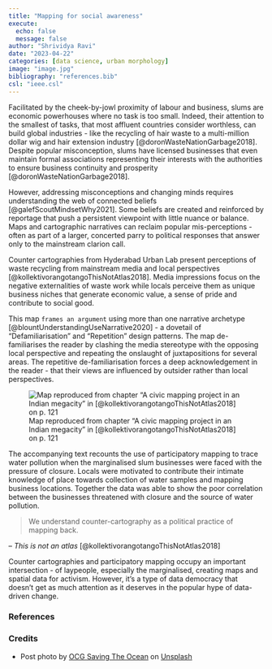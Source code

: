 ```yaml
---
title: "Mapping for social awareness"
execute:
  echo: false
  message: false
author: "Shrividya Ravi"
date: "2023-04-22"
categories: [data science, urban morphology]
image: "image.jpg"
bibliography: "references.bib"
csl: "ieee.csl"
---
```


Facilitated by the cheek-by-jowl proximity of labour and business, slums are economic powerhouses where no task is too small. Indeed, their attention to the smallest of tasks, that most affluent countries consider worthless, can build global industries - like the recycling of hair waste to a multi-million dollar wig and hair extension industry [@doronWasteNationGarbage2018]. Despite popular misconception, slums have licensed businesses that even maintain formal associations representing their interests with the authorities to ensure business continuity and prosperity [@doronWasteNationGarbage2018]. 

However, addressing misconceptions and changing minds requires understanding the web of connected beliefs [@galefScoutMindsetWhy2021]. Some beliefs are created and reinforced by reportage that push a persistent viewpoint with little nuance or balance. Maps and cartographic narratives can reclaim popular mis-perceptions - often as part of a larger, concerted parry to political responses that answer only to the mainstream clarion call. 

Counter cartographies from Hyderabad Urban Lab present perceptions of waste recycling from mainstream media and local perspectives [@kollektivorangotangoThisNotAtlas2018]. Media impressions focus on the negative externalities of waste work while locals perceive them as unique business niches that generate economic value, a sense of pride and contribute to social good. 


This map `frames an argument` using more than one narrative archetype [@blountUnderstandingUseNarrative2020] - a dovetail of "Defamiliarisation" and "Repetition" design patterns. The map de-familiarises the reader by clashing the media stereotype with the opposing local perspective and repeating the onslaught of juxtapositions for several areas. The repetitive de-familiarisation forces a deep acknowledgement in the reader - that their views are influenced by outsider rather than local perspectives.

![Map reproduced from chapter "A civic mapping project in an Indian megacity" in [@kollektivorangotangoThisNotAtlas2018] on p. 121](comparative-map.png)



The accompanying text recounts the use of participatory mapping to trace water pollution when the marginalised slum businesses were faced with the pressure of closure. Locals were motivated to contribute their intimate knowledge of place towards collection of water samples and mapping business locations. Together the data was able to show the poor correlation between the businesses threatened with closure and the source of water pollution. 

> We understand counter-cartography as a political practice of mapping back.

-- _This is not an atlas_ [@kollektivorangotangoThisNotAtlas2018]

Counter cartographies and participatory mapping occupy an important intersection - of laypeople, especially the marginalised, creating maps and spatial data for activism. However, it's a type of data democracy that doesn't get as much attention as it deserves in the popular hype of data-driven change. 

 
### References

::: {#refs}
:::

### Credits

- Post photo by <a href="https://unsplash.com/pt-br/@oceancleanupgroup?utm_source=unsplash&utm_medium=referral&utm_content=creditCopyText">OCG Saving The Ocean</a> on <a href="https://unsplash.com/photos/EPPS6W5LdXs?utm_source=unsplash&utm_medium=referral&utm_content=creditCopyText">Unsplash</a>
  